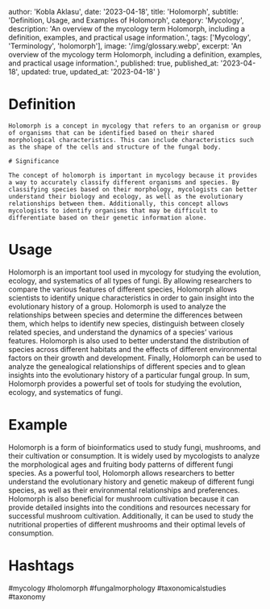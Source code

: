 
  author: 'Kobla Aklasu',
  date: '2023-04-18',
  title: 'Holomorph',
  subtitle: 'Definition, Usage, and Examples of Holomorph',
  category: 'Mycology',
  description: 'An overview of the mycology term Holomorph, including a definition, examples, and practical usage information.',
  tags: ['Mycology', 'Terminology', 'holomorph'],
  image: '/img/glossary.webp',
  excerpt: 'An overview of the mycology term Holomorph, including a definition, examples, and practical usage information.',
  published: true,
  published_at: '2023-04-18',
  updated: true,
  updated_at: '2023-04-18'
}




# Definition
    
    Holomorph is a concept in mycology that refers to an organism or group of organisms that can be identified based on their shared morphological characteristics. This can include characteristics such as the shape of the cells and structure of the fungal body.
    
    # Significance
    
    The concept of holomorph is important in mycology because it provides a way to accurately classify different organisms and species. By classifying species based on their morphology, mycologists can better understand their biology and ecology, as well as the evolutionary relationships between them. Additionally, this concept allows mycologists to identify organisms that may be difficult to differentiate based on their genetic information alone.

# Usage

Holomorph is an important tool used in mycology for studying the evolution, ecology, and systematics of all types of fungi. By allowing researchers to compare the various features of different species, Holomorph allows scientists to identify unique characteristics in order to gain insight into the evolutionary history of a group. Holomorph is used to analyze the relationships between species and determine the differences between them, which helps to identify new species, distinguish between closely related species, and understand the dynamics of a species’ various features. Holomorph is also used to better understand the distribution of species across different habitats and the effects of different environmental factors on their growth and development. Finally, Holomorph can be used to analyze the genealogical relationships of different species and to glean insights into the evolutionary history of a particular fungal group. In sum, Holomorph provides a powerful set of tools for studying the evolution, ecology, and systematics of fungi.

# Example

Holomorph is a form of bioinformatics used to study fungi, mushrooms, and their cultivation or consumption. It is widely used by mycologists to analyze the morphological ages and fruiting body patterns of different fungi species. As a powerful tool, Holomorph allows researchers to better understand the evolutionary history and genetic makeup of different fungi species, as well as their environmental relationships and preferences. Holomorph is also beneficial for mushroom cultivation because it can provide detailed insights into the conditions and resources necessary for successful mushroom cultivation. Additionally, it can be used to study the nutritional properties of different mushrooms and their optimal levels of consumption.

# Hashtags

#mycology #holomorph #fungalmorphology #taxonomicalstudies #taxonomy

